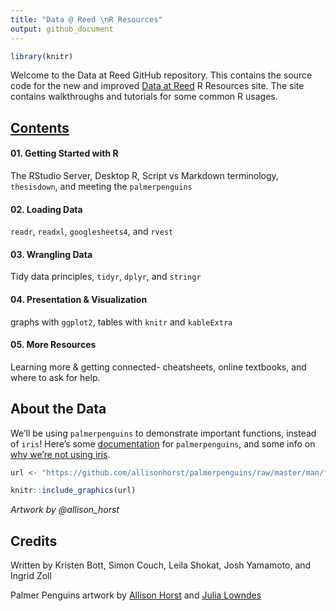 ```yaml
---
title: "Data @ Reed \nR Resources"
output: github_document
---
```


```r
library(knitr)
```

Welcome to the Data at Reed GitHub repository. This contains the source code for the new and improved [Data at Reed](https://www.reed.edu/data-at-reed/resources/R/index.html) R Resources site. The site contains walkthroughs and tutorials for some common R usages. 

## [Contents](https://www.reed.edu/data-at-reed/resources/R/index.html)

#### 01. Getting Started with R
The RStudio Server, Desktop R, Script vs Markdown terminology, `thesisdown`, and meeting the `palmerpenguins`

#### 02. Loading Data
`readr`, `readxl`, `googlesheets4`, and `rvest`

#### 03. Wrangling Data
Tidy data principles, `tidyr`, `dplyr`, and `stringr`

#### 04. Presentation & Visualization
graphs with `ggplot2`, tables with `knitr` and `kableExtra`

#### 05. More Resources
Learning more & getting connected- cheatsheets, online textbooks, and where to ask for help.


## About the Data

We'll be using `palmerpenguins` to demonstrate important functions, instead of `iris`! Here's some [documentation](https://allisonhorst.github.io/palmerpenguins/articles/intro.html) for `palmerpenguins`, and some info on [why we're not using iris](https://www.meganstodel.com/posts/no-to-iris/).

```r
url <- "https://github.com/allisonhorst/palmerpenguins/raw/master/man/figures/lter_penguins.png"

knitr::include_graphics(url)
```
*Artwork by @allison_horst*

## Credits

Written by Kristen Bott, Simon Couch, Leila Shokat, Josh Yamamoto, and Ingrid Zoll

Palmer Penguins artwork by [Allison Horst](https://twitter.com/allison_horst ) and [Julia Lowndes](https://twitter.com/juliesquid)



